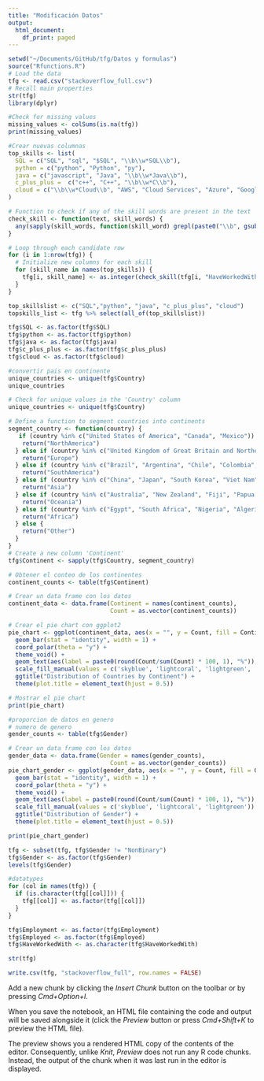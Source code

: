 ```yaml
---
title: "Modificación Datos"
output:
  html_document:
    df_print: paged
---
```

```r
setwd("~/Documents/GitHub/tfg/Datos y formulas")
source("Rfunctions.R")
# Load the data
tfg <- read.csv("stackoverflow_full.csv")
# Recall main properties
str(tfg)
library(dplyr)
```

```r
#Check for missing values 
missing_values <- colSums(is.na(tfg))
print(missing_values)
```

```r
#Crear nuevas columnas 
top_skills <- list(
  SQL = c("SQL", "sql", "$SQL", "\\b\\w*SQL\\b"),
  python = c("python", "Python", "py"),
  java = c("javascript", "Java", "\\b\\w*Java\\b"),
  c_plus_plus =  c("c++", "C++", "\\b\\w*C\\b"),
  cloud = c("\\b\\w*Cloud\\b", "AWS", "Cloud Services", "Azure", "Google Cloud Platform", "Oracle", "IBM")
)

# Function to check if any of the skill words are present in the text
check_skill <- function(text, skill_words) {
  any(sapply(skill_words, function(skill_word) grepl(paste0("\\b", gsub("\\+", "\\\\+", skill_word), "\\b"), tolower(text), ignore.case = TRUE)))
}

# Loop through each candidate row
for (i in 1:nrow(tfg)) {
  # Initialize new columns for each skill
  for (skill_name in names(top_skills)) {
    tfg[i, skill_name] <- as.integer(check_skill(tfg[i, "HaveWorkedWith"], top_skills[[skill_name]]))
  }
}

top_skillslist <- c("SQL","python", "java", "c_plus_plus", "cloud")
topskills_list <- tfg %>% select(all_of(top_skillslist))

tfg$SQL <- as.factor(tfg$SQL)
tfg$python <- as.factor(tfg$python)
tfg$java <- as.factor(tfg$java)
tfg$c_plus_plus <- as.factor(tfg$c_plus_plus)
tfg$cloud <- as.factor(tfg$cloud)
```

```r
#convertir pais en continente
unique_countries <- unique(tfg$Country)
unique_countries

# Check for unique values in the 'Country' column
unique_countries <- unique(tfg$Country)

# Define a function to segment countries into continents
segment_country <- function(country) {
   if (country %in% c("United States of America", "Canada", "Mexico")) {
    return("NorthAmerica")
  } else if (country %in% c("United Kingdom of Great Britain and Northern Ireland", "France", "Germany", "Spain", "Italy", "Portugal", "Belgium", "Netherlands", "Austria", "Switzerland", "Denmark", "Ireland", "Norway", "Sweden", "Finland", "Greece", "Czech Republic", "Slovakia", "Hungary", "Poland", "Russian Federation")) {
    return("Europe")
  } else if (country %in% c("Brazil", "Argentina", "Chile", "Colombia", "Peru", "Venezuela, Bolivarian Republic of...", "Bolivia", "Ecuador", "Guyana", "Paraguay", "Suriname", "Uruguay")) {
    return("SouthAmerica")
  } else if (country %in% c("China", "Japan", "South Korea", "Viet Nam", "India", "Sri Lanka", "Pakistan", "Bangladesh", "Indonesia", "Malaysia", "Philippines", "Taiwan", "Thailand", "Cambodia", "Myanmar", "Laos", "Singapore", "Hong Kong (S.A.R.)", "Afghanistan", "Bahrain", "Iran, Islamic Republic of...", "Iraq", "Israel", "Jordan", "Kazakhstan", "Kuwait", "Kyrgyzstan", "Lao People's Democratic Republic", "Lebanon", "Maldives", "Mongolia", "Nepal", "North Korea", "Oman", "Qatar", "Saudi Arabia", "Syria", "Tajikistan", "Timor-Leste", "Turkey", "Turkmenistan", "United Arab Emirates", "Uzbekistan", "Yemen")) {
    return("Asia")
  } else if (country %in% c("Australia", "New Zealand", "Fiji", "Papua New Guinea", "Solomon Islands", "Vanuatu", "Samoa", "Tonga", "Kiribati", "Marshall Islands", "Micronesia, Federated States of", "Nauru", "Palau", "Tuvalu")) {
    return("Oceania")
  } else if (country %in% c("Egypt", "South Africa", "Nigeria", "Algeria", "Morocco", "Kenya", "Ghana", "Angola", "Sudan", "Tunisia", "Mauritius", "Mauritania", "Seychelles", "Cape Verde", "Madagascar", "Botswana", "Zambia", "Zimbabwe", "Uganda", "Malawi", "Namibia", "Lesotho", "Liberia", "Sierra Leone", "Mali", "Guinea", "Senegal", "Gambia", "Benin", "Burkina Faso", "Togo", "Ivory Coast", "Gabon", "Cameroon", "Niger", "Chad", "Central African Republic", "Somalia", "Ethiopia", "Djibouti", "Eritrea", "Mozambique", "Comoros", "Rwanda", "Burundi", "Tanzania", "Congo, Republic of the...", "Democratic Republic of the Congo", "Equatorial Guinea", "Sao Tome and Principe", "Cabo Verde", "Sierra Leone", "Grenada", "Barbados", "Jamaica", "Haiti", "Cuba", "Dominican Republic", "Haiti", "Trinidad and Tobago", "Bahamas", "Antigua and Barbuda", "Saint Lucia", "Saint Vincent and the Grenadines", "Grenada", "Dominica", "Saint Kitts and Nevis", "Guyana", "Suriname", "French Guiana")){
    return("Africa")
  } else {
    return("Other")
  }
}
# Create a new column 'Continent'
tfg$Continent <- sapply(tfg$Country, segment_country)
```

```r
# Obtener el conteo de los continentes
continent_counts <- table(tfg$Continent)

# Crear un data frame con los datos
continent_data <- data.frame(Continent = names(continent_counts),
                             Count = as.vector(continent_counts))

# Crear el pie chart con ggplot2
pie_chart <- ggplot(continent_data, aes(x = "", y = Count, fill = Continent)) +
  geom_bar(stat = "identity", width = 1) +
  coord_polar(theta = "y") +
  theme_void() +
  geom_text(aes(label = paste0(round(Count/sum(Count) * 100, 1), "%")), position = position_stack(vjust = 0.5)) +
  scale_fill_manual(values = c('skyblue', 'lightcoral', 'lightgreen', 'lightgray', 'lightpink', 'lightyellow','violet')) +
  ggtitle("Distribution of Countries by Continent") +
  theme(plot.title = element_text(hjust = 0.5))

# Mostrar el pie chart
print(pie_chart)
```

```r
#proporcion de datos en genero
# numero de genero 
gender_counts <- table(tfg$Gender)

# Crear un data frame con los datos
gender_data <- data.frame(Gender = names(gender_counts),
                             Count = as.vector(gender_counts))
pie_chart_gender <- ggplot(gender_data, aes(x = "", y = Count, fill = Gender)) +
  geom_bar(stat = "identity", width = 1) +
  coord_polar(theta = "y") +
  theme_void() +
  geom_text(aes(label = paste0(round(Count/sum(Count) * 100, 1), "%")), position = position_stack(vjust = 0.5)) +
  scale_fill_manual(values = c('skyblue', 'lightcoral', 'lightgreen')) +
  ggtitle("Distribution of Gender") +
  theme(plot.title = element_text(hjust = 0.5))

print(pie_chart_gender)
```

```r
tfg <- subset(tfg, tfg$Gender != "NonBinary")
tfg$Gender <- as.factor(tfg$Gender)
levels(tfg$Gender)
```

```r
#datatypes
for (col in names(tfg)) {
  if (is.character(tfg[[col]])) {
    tfg[[col]] <- as.factor(tfg[[col]])
  }
}

tfg$Employment <- as.factor(tfg$Employment)
tfg$Employed <- as.factor(tfg$Employed)
tfg$HaveWorkedWith <- as.character(tfg$HaveWorkedWith)

str(tfg)
```
```r
write.csv(tfg, "stackoverflow_full", row.names = FALSE)

```

Add a new chunk by clicking the *Insert Chunk* button on the toolbar or by pressing *Cmd+Option+I*.

When you save the notebook, an HTML file containing the code and output will be saved alongside it (click the *Preview* button or press *Cmd+Shift+K* to preview the HTML file).

The preview shows you a rendered HTML copy of the contents of the editor. Consequently, unlike *Knit*, *Preview* does not run any R code chunks. Instead, the output of the chunk when it was last run in the editor is displayed.
